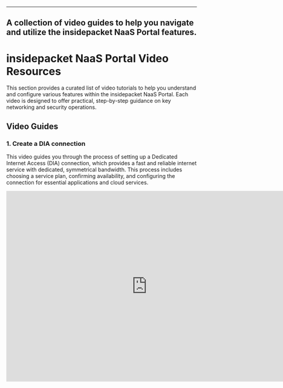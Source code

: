 ---

## A collection of video guides to help you navigate and utilize the insidepacket NaaS Portal features.

# insidepacket NaaS Portal Video Resources

This section provides a curated list of video tutorials to help you understand and configure various features within the insidepacket NaaS Portal. Each video is designed to offer practical, step-by-step guidance on key networking and security operations.

## Video Guides

### 1. Create a DIA connection

This video guides you through the process of setting up a Dedicated Internet Access (DIA) connection, which provides a fast and reliable internet service with dedicated, symmetrical bandwidth. This process includes choosing a service plan, confirming availability, and configuring the connection for essential applications and cloud services.

<iframe src="https://veed.io/embed/f47a81b2-ced9-4e14-9d99-98477df08278?watermark=0&color=default&sharing=1&title=1" width="744" height="504" frameborder="0" title="Zayo NaaS Portal - DIA connection" webkitallowfullscreen mozallowfullscreen allowfullscreen />

### 2. Changing a DIA speed

Learn how to adjust the speed of your Dedicated Internet Access (DIA) connection to match your organization's evolving bandwidth requirements. This tutorial covers assessing current usage, selecting a new speed tier, and coordinating the implementation of the change.

- **Relevant PDF Section:** "7. Changing DIA Speed"
- **Video Link:** `https://partners.insidepacket.com/videos/changing-dia-speed`
- **Embed Placeholder:**

```
<!-- Embed code for "Changing a DIA speed" video would go here -->

```

### 3. Buying Public IPs

This video explains how to acquire Public IP addresses for your network, which are crucial for enabling external connectivity, hosting online services, and ensuring secure and scalable internet access. The process involves selecting the required IP range, verifying availability, and completing the purchase.

- **Relevant PDF Section:** "5. Order Public IP addresses." and "Use case 1: Setting Up Internet Access on Your Port/Location"
- **Video Link:** `https://partners.insidepacket.com/videos/buying-public-ips`
- **Embed Placeholder:**

```
<!-- Embed code for "Buying Public IPs" video would go here -->

```

### 4. Creating a Port on Zayo Portal

Understand how to create a Port within the customer Portal network. Your organization's Port serves as the physical connection point between your internal network and the insidepacket network, essential for routing traffic.

- **Relevant PDF Section:** "3. Ordering and Setting Up Network Ports"
- **Video Link:** `https://partners.insidepacket.com/videos/creating-port-zayo-portal`
- **Embed Placeholder:**

```
<!-- Embed code for "Creating a Port on Zayo Portal" video would go here -->

```

### 5. Creating a DC to DC connection

This tutorial describes how to establish a direct network connection between two data center ports. A DC-to-DC connection enables seamless data transfer between two physical locations, optimizing traffic flow, enhancing redundancy, and improving network performance.

- **Relevant PDF Section:** "4. Creating a DC-to-DC connection"
- **Video Link:** `https://partners.insidepacket.com/videos/creating-dc-to-dc-connection`
- **Embed Placeholder:**

```
<!-- Embed code for "Creating a DC to DC connection" video would go here -->

```

### 6. Connecting Your AWS workloads / Automated AWS Connection

These videos demonstrate how to establish direct and secure connectivity to AWS cloud regions through network-to-network interface (NNI) connections. Learn how to optimize application performance by distributing workloads efficiently and integrating seamlessly with AWS Direct Connect.

- **Relevant PDF Section:** "9. Cloud NNI Management" and "Use case 2: Adding to the NaaS Cloud Router Multi-Cloud Connectivity and Security" (specifically AWS Direct Connect Setup)
- **Video Link (Connecting Your AWS workloads):** `https://partners.insidepacket.com/videos/connecting-your-aws-workloads`
- **Video Link (Automated AWS Connection):** `https://partners.insidepacket.com/videos/automated-aws-connection`
- **Embed Placeholder:**

```
<!-- Embed code for "Connecting Your AWS workloads" video would go here -->
<!-- Embed code for "Automated AWS Connection" video would go here -->

```

### 